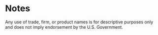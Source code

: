 
# Notes

Any use of trade, firm, or product names is for descriptive purposes
only and does not imply endorsement by the U.S. Government.
